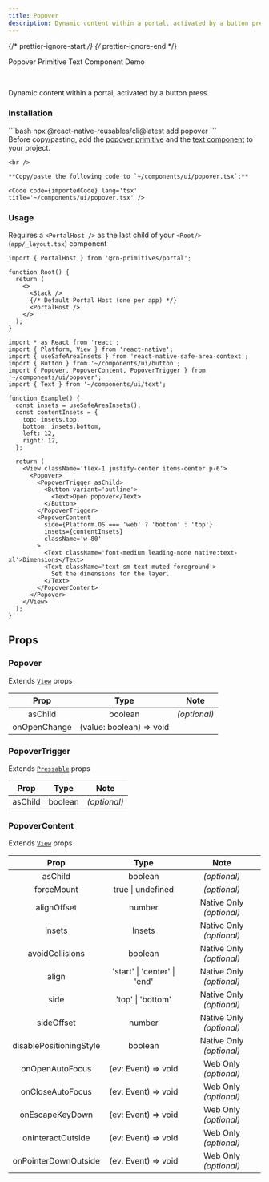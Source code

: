 ```yaml
---
title: Popover
description: Dynamic content within a portal, activated by a button press.
---
```

{/* prettier-ignore-start */}
{/* prettier-ignore-end */}


<LinkButton href='https://rn-primitives.vercel.app/popover'>Popover Primitive</LinkButton>
<LinkButton href='/components/text'>Text Component</LinkButton>
<LinkButton target='_blank' href='https://rnr-showcase.vercel.app/popover'>
  Demo
</LinkButton>

<br />

Dynamic content within a portal, activated by a button press.

### Installation

<Tabs>
  <TabItem label='CLI'> 
    ```bash
    npx @react-native-reusables/cli@latest add popover
    ```
  </TabItem>
  <TabItem label='Manual'>
    <Aside type='tip' title='Dependencies'>
      Before copy/pasting, add the <a href='https://rn-primitives.vercel.app/popover' className='text-white font-bold'> popover primitive</a> and the <a href='/components/text' className='text-white font-bold'>text component</a> to your project.
    </Aside>

    <br />

    **Copy/paste the following code to `~/components/ui/popover.tsx`:**

    <Code code={importedCode} lang='tsx' title='~/components/ui/popover.tsx' />
  </TabItem>
</Tabs>


### Usage

<Aside type="caution">

  Requires a `<PortalHost />` as the last child of your `<Root/>` (`app/_layout.tsx`) component

  ```tsx
  import { PortalHost } from '@rn-primitives/portal';

  function Root() {
    return (
      <>
        <Stack />
        {/* Default Portal Host (one per app) */}
        <PortalHost />
      </>
    );
  }
  ```

</Aside>

```tsx
import * as React from 'react';
import { Platform, View } from 'react-native';
import { useSafeAreaInsets } from 'react-native-safe-area-context';
import { Button } from '~/components/ui/button';
import { Popover, PopoverContent, PopoverTrigger } from '~/components/ui/popover';
import { Text } from '~/components/ui/text';

function Example() {
  const insets = useSafeAreaInsets();
  const contentInsets = {
    top: insets.top,
    bottom: insets.bottom,
    left: 12,
    right: 12,
  };

  return (
    <View className='flex-1 justify-center items-center p-6'>
      <Popover>
        <PopoverTrigger asChild>
          <Button variant='outline'>
            <Text>Open popover</Text>
          </Button>
        </PopoverTrigger>
        <PopoverContent
          side={Platform.OS === 'web' ? 'bottom' : 'top'}
          insets={contentInsets}
          className='w-80'
        >
          <Text className='font-medium leading-none native:text-xl'>Dimensions</Text>
          <Text className='text-sm text-muted-foreground'>
            Set the dimensions for the layer.
          </Text>
        </PopoverContent>
      </Popover>
    </View>
  );
}
```

## Props

### Popover

Extends [`View`](https://reactnative.dev/docs/view#props) props

|     Prop     |           Type           |     Note     |
| :----------: | :----------------------: | :----------: |
|   asChild    |         boolean          | _(optional)_ |
| onOpenChange| (value: boolean) => void |                         |

### PopoverTrigger

Extends [`Pressable`](https://reactnative.dev/docs/pressable#props) props

|  Prop   |  Type   |     Note     |
| :-----: | :-----: | :----------: |
| asChild | boolean | _(optional)_ |

### PopoverContent

Extends [`View`](https://reactnative.dev/docs/view#props) props

|         Prop         |        Type         |         Note          |
| :------------------: | :-----------------: | :-------------------: |
|       asChild        |       boolean       |     _(optional)_      |
|      forceMount      |  true \| undefined  |     _(optional)_      |
|       alignOffset       |                    number                    | Native Only _(optional)_       |
|         insets          |                    Insets                    | Native Only _(optional)_       |
|     avoidCollisions     |                   boolean                    | Native Only _(optional)_       |
|          align          |         'start' \| 'center' \| 'end'         | Native Only _(optional)_       |
|          side           |              'top' \| 'bottom'               | Native Only _(optional)_       |
|       sideOffset        |                    number                    | Native Only _(optional)_       |
| disablePositioningStyle |                   boolean                    | Native Only _(optional)_ |
|   onOpenAutoFocus    | (ev: Event) => void | Web Only _(optional)_ |
|   onCloseAutoFocus   | (ev: Event) => void | Web Only _(optional)_ |
|   onEscapeKeyDown    | (ev: Event) => void | Web Only _(optional)_ |
|  onInteractOutside   | (ev: Event) => void | Web Only _(optional)_ |
| onPointerDownOutside | (ev: Event) => void | Web Only _(optional)_ |
